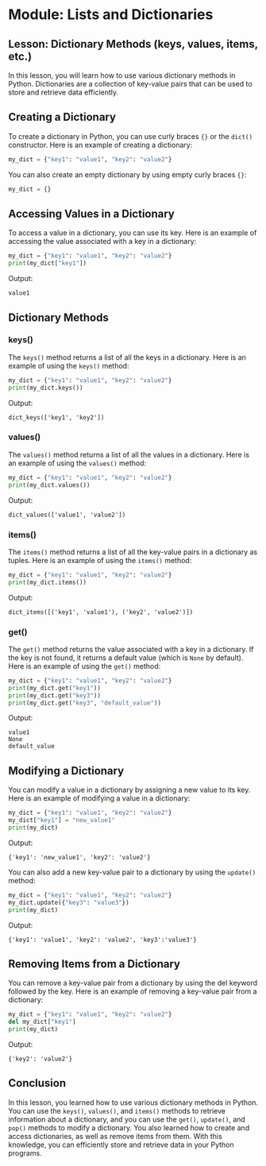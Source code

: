 # Module: Lists and Dictionaries

## Lesson: Dictionary Methods (keys, values, items, etc.)

In this lesson, you will learn how to use various dictionary methods in Python. Dictionaries are a collection of key-value pairs that can be used to store and retrieve data efficiently.

## Creating a Dictionary

To create a dictionary in Python, you can use curly braces `{}` or the `dict()` constructor. Here is an example of creating a dictionary:

```python
my_dict = {"key1": "value1", "key2": "value2"}
```

You can also create an empty dictionary by using empty curly braces `{}`:

```python
my_dict = {}
```

## Accessing Values in a Dictionary

To access a value in a dictionary, you can use its key. Here is an example of accessing the value associated with a key in a dictionary:

```python
my_dict = {"key1": "value1", "key2": "value2"}
print(my_dict["key1"])
```

Output:
```
value1
```

## Dictionary Methods

### keys()

The `keys()` method returns a list of all the keys in a dictionary. Here is an example of using the `keys()` method:

```python
my_dict = {"key1": "value1", "key2": "value2"}
print(my_dict.keys())
```

Output:
```
dict_keys(['key1', 'key2'])
```

### values()

The `values()` method returns a list of all the values in a dictionary. Here is an example of using the `values()` method:

```python
my_dict = {"key1": "value1", "key2": "value2"}
print(my_dict.values())
```

Output:
```
dict_values(['value1', 'value2'])
```

### items()

The `items()` method returns a list of all the key-value pairs in a dictionary as tuples. Here is an example of using the `items()` method:

```python
my_dict = {"key1": "value1", "key2": "value2"}
print(my_dict.items())
```

Output:
```
dict_items([('key1', 'value1'), ('key2', 'value2')])
```

### get()

The `get()` method returns the value associated with a key in a dictionary. If the key is not found, it returns a default value (which is `None` by default). Here is an example of using the `get()` method:

```python
my_dict = {"key1": "value1", "key2": "value2"}
print(my_dict.get("key1"))
print(my_dict.get("key3"))
print(my_dict.get("key3", "default_value"))
```

Output:
```
value1
None
default_value
```

## Modifying a Dictionary

You can modify a value in a dictionary by assigning a new value to its key. Here is an example of modifying a value in a dictionary:

```python
my_dict = {"key1": "value1", "key2": "value2"}
my_dict["key1"] = "new_value1"
print(my_dict)
```

Output:
```
{'key1': 'new_value1', 'key2': 'value2'}
```

You can also add a new key-value pair to a dictionary by using the `update()` method:

```python
my_dict = {"key1": "value1", "key2": "value2"}
my_dict.update({"key3": "value3"})
print(my_dict)
```

Output:
```
{'key1': 'value1', 'key2': 'value2', 'key3':'value3'}
```

## Removing Items from a Dictionary

You can remove a key-value pair from a dictionary by using the del keyword followed by the key. Here is an example of removing a key-value pair from a dictionary:

```python
my_dict = {"key1": "value1", "key2": "value2"}
del my_dict["key1"]
print(my_dict)
```

Output:

```
{'key2': 'value2'}
```

## Conclusion

In this lesson, you learned how to use various dictionary methods in Python. You can use the `keys()`, `values()`, and `items()` methods to retrieve information about a dictionary, and you can use the `get()`, `update()`, and `pop()` methods to modify a dictionary. You also learned how to create and access dictionaries, as well as remove items from them. With this knowledge, you can efficiently store and retrieve data in your Python programs.